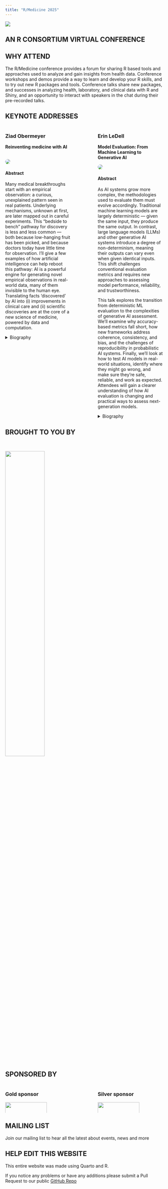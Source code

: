 ```yaml
---
title: "R/Medicine 2025"
---
```


![](images/Main-UPDATED.png)

::: r-stack
## **AN R CONSORTIUM VIRTUAL CONFERENCE**
:::

## WHY ATTEND

The R/Medicine conference provides a forum for sharing R based tools and approaches used to analyze and gain insights from health data. Conference workshops and demos provide a way to learn and develop your R skills, and to try out new R packages and tools. Conference talks share new packages, and successes in analyzing health, laboratory, and clinical data with R and Shiny, and an opportunity to interact with speakers in the chat during their pre-recorded talks.

## KEYNOTE ADDRESSES

::: columns
::: {.column width="45%"}
### Ziad Obermeyer

**Reinventing medicine with AI** <br/><br/>

![](images/Z-Obermeyer-mucem-scaled-square.jpg){style="border-radius: 50%"}

#### Abstract

Many medical breakthroughs start with an empirical observation: a curious, unexplained pattern seen in real patients. Underlying mechanisms, unknown at first, are later mapped out in careful experiments. This “bedside to bench” pathway for discovery is less and less common —both because low-hanging fruit has been picked, and because doctors today have little time for observation. I’ll give a few examples of how artificial intelligence can help reboot this pathway: AI is a powerful engine for generating novel empirical observations in real-world data, many of them invisible to the human eye. Translating facts ‘discovered’ by AI into (i) improvements in clinical care and (ii) scientific discoveries are at the core of a new science of medicine, powered by data and computation.

<details>

<summary>Biography</summary>

Ziad Obermeyer is Associate Professor and Blue Cross of California Distinguished Professor at UC Berkeley. He teaches at School of Public Health and was a founding member of the Berkeley–UCSF joint program in Computational Precision Health. His research uses machine learning to help doctors make better decisions, and help researchers make new discoveries by ‘seeing’ the world the way algorithms do. His work on algorithmic racial bias has been highly influential in shaping how health care organizations and policy makers hold AI accountable, from work with state Attorneys-General to testimony before the Senate Finance Committee. He is a cofounder of Nightingale Open Science and Dandelion Health, a Chan–Zuckerberg Biohub Investigator, and a Research Associate at the National Bureau of Economic Research. He was named one of the 100 most influential people in AI by TIME Magazine. Previously, he was Assistant Professor at Harvard Medical School, and he continues to practice emergency medicine in underserved communities.

</details>
:::

::: {.column width="10%"}
<!-- empty column to create gap -->
:::

::: {.column width="45%"}
### Erin LeDell

**Model Evaluation: From Machine Learning to Generative AI**

![](images/erin.jpg){style="border-radius: 50%"}

#### Abstract

As AI systems grow more complex, the methodologies used to evaluate them must evolve accordingly. Traditional machine learning models are largely deterministic — given the same input, they produce the same output. In contrast, large language models (LLMs) and other generative AI systems introduce a degree of non-determinism, meaning their outputs can vary even when given identical inputs. This shift challenges conventional evaluation metrics and requires new approaches to assessing model performance, reliability, and trustworthiness.

This talk explores the transition from deterministic ML evaluation to the complexities of generative AI assessment. We’ll examine why accuracy-based metrics fall short, how new frameworks address coherence, consistency, and bias, and the challenges of reproducibility in probabilistic AI systems. Finally, we’ll look at how to test AI models in real-world situations, identify where they might go wrong, and make sure they’re safe, reliable, and work as expected. Attendees will gain a clearer understanding of how AI evaluation is changing and practical ways to assess next-generation models.

<details>

<summary>Biography</summary>

Dr. Erin LeDell is the Chief Scientist at Distributional, Inc. where she’s helping build an automated testing platform for statistical testing of AI applications. She is also the founder of DataScientific, Inc., an AI Advisory and Consulting firm specializing in the development and implementation of cutting-edge AI solutions. Previously, she was the Chief Machine Learning Scientist at H2O.ai, and founder of Women in Machine Learning and Data Science (WiMLDS) and co-founder of R-Ladies Global. Erin received her Ph.D. in Biostatistics from University of California, Berkeley and has a B.S. and M.A. in Mathematics.

</details>
:::
:::

## BROUGHT TO YOU BY

<br>

[![](images/R-con.png){fig-alt="R Consortium" width="50%" fig-align="left"}](https://www.r-consortium.org/)

<!-- max-height="150" width="70%" -->

## SPONSORED BY



::: columns
::: {.column width="45%"}
### Gold sponsor

[![](images/genentech.png){fig-alt="Genentech" fig-align="left" width="80%"}](https://www.gene.com/)
:::

::: {.column width="10%"}
<!-- empty column to create gap -->
:::

::: {.column width="45%"}
### Silver sponsor

[![](images/posit.png){fig-alt="Posit" fig-align="left" width="80%"}](https://posit.co/)
:::
:::

## MAILING LIST

Join our mailing list to hear all the latest about events, news and more

```{=html}
<!--[if lte IE 8]>
<script charset="utf-8" type="text/javascript" src="//js.hsforms.net/forms/v2-legacy.js"></script>
<![endif]-->
```

```{=html}
<script charset="utf-8" type="text/javascript" src="//js.hsforms.net/forms/v2.js"></script>
```

```{=html}
<script>
  hbspt.forms.create({
    region: "na1",
    portalId: "8112310",
    formId: "b41bf142-22db-4911-893a-52b856c8288f",
    sfdcCampaignId: "7012M000001nUWFQA2"
});
</script>
```

## HELP EDIT THIS WEBSITE

This entire website was made using Quarto and R.

If you notice any problems or have any additions please submit a Pull Request to our public [GitHub Repo](https://github.com/RConsortium/RMedicine_website/)